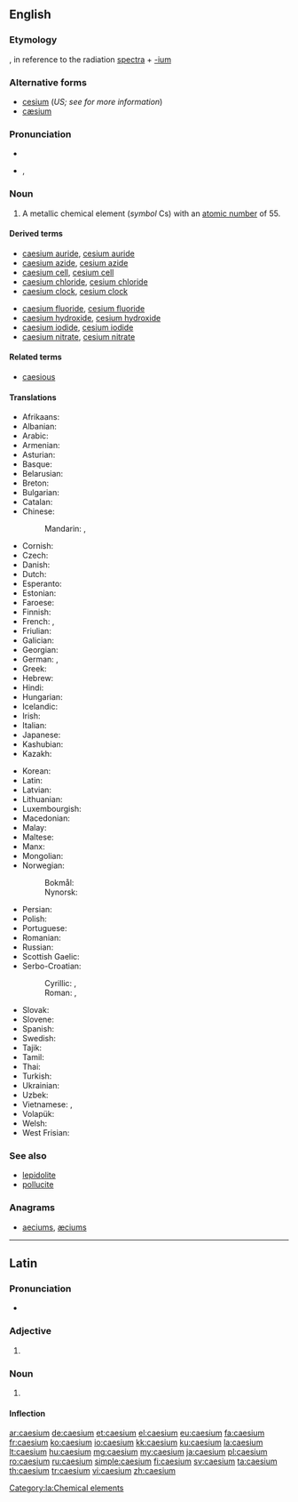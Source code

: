 {{also|Caesium}}
==English==

{{elements|Cs|xenon|Xe|barium|Ba}}

===Etymology===
{{etyl|la|en}} {{term|caesius||sky-blue|lang=la}}, in reference to the radiation [[spectra]] + [[-ium]]

===Alternative forms===
* [[cesium]] (''US; see {{w|Caesium|the Wikipedia article}} for more information'')
* [[cæsium]]

===Pronunciation===
* {{audio|En-us-caesium.ogg|audio (US)|lang=en}}
* {{enPR|sē'zēəm}}, {{IPA|/ˈsiːziəm/}}

===Noun===
{{en-noun|-}}
{{wikipedia}}

# A metallic chemical element (''symbol'' Cs) with an [[atomic number]] of 55.

====Derived terms====
{{der-top}}
* [[caesium auride]], [[cesium auride]]
* [[caesium azide]], [[cesium azide]]
* [[caesium cell]], [[cesium cell]]
* [[caesium chloride]], [[cesium chloride]]
* [[caesium clock]], [[cesium clock]]
{{der-mid}}
* [[caesium fluoride]], [[cesium fluoride]]
* [[caesium hydroxide]], [[cesium hydroxide]]
* [[caesium iodide]], [[cesium iodide]]
* [[caesium nitrate]], [[cesium nitrate]]
{{der-bottom}}

====Related terms====
* [[caesious]]

====Translations====
{{trans-top|a metallic chemical element}}
* Afrikaans: {{t|af|sesium}}
* Albanian: {{t+|sq|cezium}}
* Arabic: {{t|ar|سيزيوم|m|tr=sízyum|sc=Arab}}
* Armenian: {{t|hy|ցեզիում|tr=cʿezium}}
* Asturian: {{t|ast|cesiu|m}}
* Basque: {{t|eu|zesioa}}
* Belarusian: {{t|be|цэзiй|m|tr=cézij}}
* Breton: {{t|br|seziom}}
* Bulgarian: {{t|bg|цезий|m|tr=cézij}}
* Catalan: {{t|ca|cesi|m}}
* Chinese:
*: Mandarin: {{t+|cmn|銫|sc=Hani}}, {{t+|cmn|铯|tr=sè|sc=Hani}}
* Cornish: {{t|kw|cesyum}}
* Czech: {{t+|cs|cesium}}
* Danish: {{t|da|cæsium}}
* Dutch: {{t+|nl|cesium|n}}
* Esperanto: {{t|eo|cezio}}
* Estonian: {{t|et|tseesium}}
* Faroese: {{t|fo|cæsium}}
* Finnish: {{t+|fi|cesium}}
* French: {{t+|fr|césium|m}}, {{t+|fr|cæsium|m}} <!--source: Petit Larousse, 1989-->
* Friulian: {{t|fur|cesi}}
* Galician: {{t+|gl|cesio|m}}
* Georgian: {{t|ka|ცეზიუმი|tr=tseziumi}}
* German: {{t+|de|Cäsium|n}}, {{t+|de|Zäsium|n}}
* Greek: {{t+|el|καίσιο|n|tr=kaísio}}
* Hebrew: {{t+|he|צזיום|tr=tsezyum}}
* Hindi: {{t|hi|द्युतातु|tr=dyutātu|sc=Deva}}
* Hungarian: {{t+|hu|cézium}}
* Icelandic: {{t+|is|sesín}}
* Irish: {{t|ga|caeisiam}}
* Italian: {{t+|it|cesio|m}}
* Japanese: {{t+|ja|セシウム|tr=seshiumu}}
* Kashubian: {{t|csb|céz}}
* Kazakh: {{t+|kk|цезий|tr=tseziy}}
{{trans-mid}}
* Korean: {{t+|ko|세슘|tr=sesyum|sc=Kore}}
* Latin: {{t+|la|caesium}}
* Latvian: {{t|lv|cēzijs}}
* Lithuanian: {{t+|lt|cezis}}
* Luxembourgish: {{t|lb|Zäsium}}
* Macedonian: {{t|mk|цезиум|m|tr=cézium}}
* Malay: {{t|ms|sesium}}
* Maltese: {{t|mt|siżju}}
* Manx: {{t|gv|kaishum}}
* Mongolian: {{t|mn|цези|tr=tsézi|sc=Cyrl}}
* Norwegian: 
*: Bokmål: {{t|nb|cesium|n}}
*: Nynorsk: {{t+|nn|cesium|n}}
* Persian: {{t+|fa|سزیم|tr=seziom|sc=fa-Arab}}
* Polish: {{t+|pl|cez|m}}
* Portuguese: {{t+|pt|césio}}
* Romanian: {{t+|ro|cesiu|n}}
* Russian: {{t+|ru|цезий|m|tr=cézij}}
* Scottish Gaelic: {{t|gd|caeisiam}}
* Serbo-Croatian:
*: Cyrillic: {{t|sh|цезиj|m}}, {{t|sh|цезиjум|m}}
*: Roman: {{t+|sh|cezij|m}}, {{t|sh|cezijum|m}}
* Slovak: {{t|sk|cézium}}
* Slovene: {{t+|sl|cezij}}
* Spanish: {{t+|es|cesio|m}}
* Swedish: {{t+|sv|cesium|n}}
* Tajik: {{t|tg|сезий|tr=cezi'}}
* Tamil: {{t|ta|சீரிலியம்|tr=seeriliyam}}
* Thai: {{t|th|ซีเซียม|tr=sīsiam|sc=Thai}}
* Turkish: {{t+|tr|sezyum}}
* Ukrainian: {{t|uk|цезiй|m|tr=cézij}}
* Uzbek: {{t|uz|цезий|tr=tseziy}}
* Vietnamese: {{t|vi|xezi}}, {{t|vi|xêzi}}
* Volapük: {{t+|vo|zäsin}}
* Welsh: {{t+|cy|cesiwm}}
* West Frisian: {{t|fy|cesium}}
{{trans-bottom}}

===See also===
* [[lepidolite]]
* [[pollucite]]

===Anagrams===
* [[aeciums#English|aeciums]], [[æciums#English|æciums]]

----

==Latin==
{{wikipedia|lang=la}}

===Pronunciation===
* {{la-pronunc|caesium}}

===Adjective===
{{la-adj-form|caesium}}

# {{inflection of|caesius||nom|n|s|lang=la}}

===Noun===
{{la-noun|caesium|caesii|caesiī|n|second}}

# {{l/en|caesium}}

====Inflection====
{{la-decl-2nd-N|caesi}}

[[Category:la:Chemical elements]]

[[ar:caesium]]
[[de:caesium]]
[[et:caesium]]
[[el:caesium]]
[[eu:caesium]]
[[fa:caesium]]
[[fr:caesium]]
[[ko:caesium]]
[[io:caesium]]
[[kk:caesium]]
[[ku:caesium]]
[[la:caesium]]
[[lt:caesium]]
[[hu:caesium]]
[[mg:caesium]]
[[my:caesium]]
[[ja:caesium]]
[[pl:caesium]]
[[ro:caesium]]
[[ru:caesium]]
[[simple:caesium]]
[[fi:caesium]]
[[sv:caesium]]
[[ta:caesium]]
[[th:caesium]]
[[tr:caesium]]
[[vi:caesium]]
[[zh:caesium]]
